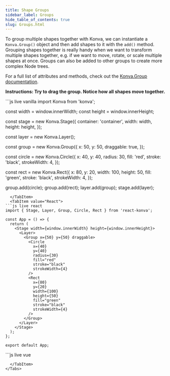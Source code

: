 ---
title: Shape Groups
sidebar_label: Groups
hide_table_of_contents: true
slug: Groups.html
---

To group multiple shapes together with Konva, we can instantiate a `Konva.Group()` object and then add shapes to it with the `add()` method.
Grouping shapes together is really handy when we want to transform multiple shapes together, e.g. if we want to move, rotate, or scale multiple shapes at once.
Groups can also be added to other groups to create more complex Node trees.

For a full list of attributes and methods, check out the [Konva.Group documentation](/api/Konva.Group.html).

**Instructions: Try to drag the group. Notice how all shapes move together.**


<Tabs>
  <TabItem value="Vanilla" default>
```js live vanilla
import Konva from 'konva';

const width = window.innerWidth;
const height = window.innerHeight;

const stage = new Konva.Stage({
container: 'container',
width: width,
height: height,
});

const layer = new Konva.Layer();

const group = new Konva.Group({
x: 50,
y: 50,
draggable: true,
});

const circle = new Konva.Circle({
x: 40,
y: 40,
radius: 30,
fill: 'red',
stroke: 'black',
strokeWidth: 4,
});

const rect = new Konva.Rect({
x: 80,
y: 20,
width: 100,
height: 50,
fill: 'green',
stroke: 'black',
strokeWidth: 4,
});

group.add(circle);
group.add(rect);
layer.add(group);
stage.add(layer);

````
  </TabItem>
  <TabItem value="React">
```js live react
import { Stage, Layer, Group, Circle, Rect } from 'react-konva';

const App = () => {
  return (
    <Stage width={window.innerWidth} height={window.innerHeight}>
      <Layer>
        <Group x={50} y={50} draggable>
          <Circle
            x={40}
            y={40}
            radius={30}
            fill="red"
            stroke="black"
            strokeWidth={4}
          />
          <Rect
            x={80}
            y={20}
            width={100}
            height={50}
            fill="green"
            stroke="black"
            strokeWidth={4}
          />
        </Group>
      </Layer>
    </Stage>
  );
};

export default App;
````

  </TabItem>
  <TabItem value="Vue">
```js live vue
<template>
  <v-stage :config="stageSize">
    <v-layer>
      <v-group :config="groupConfig">
        <v-circle :config="circleConfig" />
        <v-rect :config="rectConfig" />
      </v-group>
    </v-layer>
  </v-stage>
</template>

<script setup>
const stageSize = {
  width: window.innerWidth,
  height: window.innerHeight
};

const groupConfig = {
  x: 50,
  y: 50,
  draggable: true
};

const circleConfig = {
  x: 40,
  y: 40,
  radius: 30,
  fill: 'red',
  stroke: 'black',
  strokeWidth: 4
};

const rectConfig = {
  x: 80,
  y: 20,
  width: 100,
  height: 50,
  fill: 'green',
  stroke: 'black',
  strokeWidth: 4
};
</script>

```
  </TabItem>
</Tabs>
```
